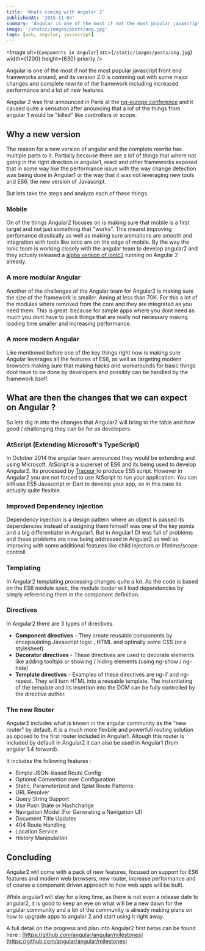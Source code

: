 ```yaml
---
title: 'Whats coming with Angular 2'
publishedAt: '2015-11-04'
summary: 'Angular is one of the most if not the most popular javascript front end frameworks around, and its version 2.0 is comming out'
image: '/static/images/posts/ang.jpg'
tags: [web, angular, javascript]
---
```


<Image
  alt={`Components in Angular`}
  src={`/static/images/posts/ang.jpg`}
  width={1200}
  height={630}
  priority
/>

Angular is one of the most if not the most popular javascript front end frameworks around, and its version 2.0 is comming out with some major changes and complete rewrite of the framework including increased performance and a lot of new features.

Angular 2 was first announced in Paris at the [ng-europe conference](http://ngeurope.org/) and it caused quite a sensation after anouncing that a lof of the things from angular 1 would be "killed" like controllers or scope.

## Why a new version

The reason for a new version of angular and the complete rewrite has multiple parts to it. Partially because there are a lof of things that where not going in the right direction in angular1, react and other frameworks exposed that in some way like the performance issue with the way change detection was being done in Angular1 or the way that it was not leveraging new tools and ES6, the new version of Javascript.

But lets take the steps and analyze each of these things.

### Mobile

On of the things Angular2 focuses on is making sure that mobile is a first target and not just something that "works". This meand improving perfomance drastically as well as making sure animations are smooth and integration with tools like ionic are on the edge of mobile. By the way the Ionic team is working closely with the angular team to develop angular2 and they actualy released a [alpha version of Ionic2](http://ionic.io/2) running on Angular 2 already.

### A more modular Angular

Another of the challenges of the Angular team for Angular2 is making sure the size of the framework is smaller. Aming at less than 70K. For this a lot of the modules where removed from the core and they are integrated as you need them. This is great  because for simple apps where you dont need as much you dont have to pack things that are really not necessary making loading time smaller and increasing performance.

### A more modern Angular

Like mentioned before one of the key things right now is making sure Angular leverages all the features of ES6, as well as targeting modern browsers making sure that making hacks and workarounds for basic things dont have to be done by developers and possibly can be handled by the framework itself.

## What are then the changes that we can expect on Angular ?

So lets dig in into the changes that Angular2 will bring to the table and how good / challenging they can be for us developers.

### AtScript (Extending Microsoft's TypeScript)

In October 2014 the angular team announced they would be extending and using Microsoft. AtScript is a superset of ES6 and its being used to develop Angular2\. Its processed by [Traceur ](https://github.com/google/traceur-compiler)to produce ES5 script. However in Angular2 you are not forced to use AtScript to run your application. You can still use ES5 Javascript or Dart to develop your app, so in this case its actually quite flexible.

### Improved Dependency injection

Dependency injection is a design pattern where an object is passed its dependencies instead of assigning them himself was one of the key points and a big differentiator in Angular1\. But in Angular1 DI was full of problems and these problems are now being addressed in Angular2 as well as improving with some additional features like child injectors or lifetime/scope controll.

### Templating

In Angular2 templating processing changes quite a lot. As the code is based on the ES6 module spec, the module loader will load dependencies by simply referencing them in the component definition.

### Directives 

In Angular2 there are 3 types of directives.

- **Component directives** - They create reusable components by encapsulating Javascript logic , HTML and optinally some CSS (or a stylesheet).
- **Decorator directives** - These directives are used to decorate elements like adding tooltips or showing / hiding elements (using ng-show / ng-hide)
- **Template directives** - Examples of these directives are ng-if and ng-repeat. They will turn HTML into a reusable template. The instantiating of the template and its insertion into the DOM can be fully controlled by the directive author.

### The new Router

Angular2 includes what is known in the angular community as the "new router" by default. It is a much more flexbile and powerfull routing solution as oposed to the first router included in Angular1\. Altough this router is included by default in Angular2 it can also be used in Angular1 (from angular 1.4 forward).

It includes the following features :

- Simple JSON-based Route Config
- Optional Convention over Configuration
- Static, Parameterized and Splat Route Patterns
- URL Resolver
- Query String Support
- Use Push State or Hashchange
- Navigation Model (For Generating a Navigation UI)
- Document Title Updates
- 404 Route Handling
- Location Service
- History Manipulation

## Concluding 

Angular2 will come with a pack of new features, focused on support for ES6 features and modern web browsers, new router, increase performance and of course a component driven approach to how web apps will be built.

While angular1 will stay for a long time, as there is not even a release date to angular2, it is good to keep an eye on what will be a new dawn for the angular community and a lot of the community is already making plans on how to upgrade apps to angular 2 and start using it right away.

A full detail on the progress and plan into Angular2 first betas can be found here : [https://github.com/angular/angular/milestones](https://github.com/angular/angular/milestones)
